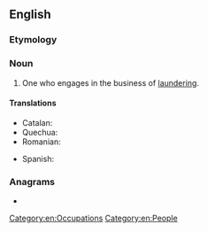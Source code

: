 ==English==

===Etymology===
{{suffix|launder|er|lang=en}}

===Noun===
{{en-noun}}

# One who engages in the business of [[laundering]].

====Translations====
{{trans-top|one who engages in the business of laundering}}
* Catalan: {{t|ca|blanquejador|m}}
* Quechua: {{t|qu|t'aqsaq}}
* Romanian: {{t+|ro|spălător|m}}
{{trans-mid}}
* Spanish: {{t|es|blanqueador|m}}
{{trans-bottom}}

===Anagrams===
* {{anagrams|en|relaunder}}

[[Category:en:Occupations]]
[[Category:en:People]]